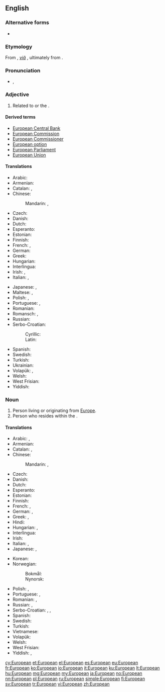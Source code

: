 ==English==

{{wikipedia}}

===Alternative forms===
* {{l|en|Europæan}} {{qualifier|archaic}}

===Etymology===
From {{etyl|fr|en}} {{term|Européen|lang=fr}}, ''[[viâ]]'' {{etyl|la|en}} {{term|europaeus||lang=la}}, ultimately from {{etyl|grc|en}} {{term|sc=polytonic|Ευρωπαίος||tr=Europaios|European|lang=grc}}.

===Pronunciation===
* {{IPA|/ˌjʊəɹ.əˈpiː.ən/}}, {{X-SAMPA|/%jU@r.@"pi:.@n/}}

===Adjective===
{{en-adj}}

# Related to {{l|en|Europe}} or the {{l|en|European Union}}.

====Derived terms====
* [[European Central Bank]]
* [[European Commission]]
* [[European Commissioner]]
* [[European option]]
* [[European Parliament]]
* [[European Union]]

====Translations====
{{trans-top|related to Europe or the European Union}}
* Arabic: {{t-|ar|أوروبي|tr='uruubiy|sc=Arab}}
* Armenian: {{t-|hy|եվրոպական|tr=evropakan|sc=Armn}}
* Catalan: {{t+|ca|europeu|m}}, {{t-|ca|europea|f}}
* Chinese:
*: Mandarin: {{t-|cmn|歐洲|alt=歐洲的|sc=Hani}},  {{t-|cmn|欧洲|alt=欧洲的|tr=Ōuzhōu-de|sc=Hani}}
* Czech: {{t+|cs|evropský|m}}
* Danish: {{t-|da|europæisk}}
* Dutch: {{t+|nl|Europees}}
* Esperanto: {{t-|eo|eŭropa}}
* Estonian: {{t-|et|euroopa}}
* Finnish: {{t+|fi|eurooppalainen}}
* French: {{t+|fr|européen|m}}, {{t+|fr|européenne|f}}
* German: {{t+|de|europäisch}}
* Greek: {{t+|el|ευρωπαϊκός|m|tr=evropaïkós|sc=Grek}}
* Hungarian: {{t+|hu|európai}}
* Interlingua: {{t-|ia|europee}}
* Irish: {{t-|ga|Eorpach}}, {{t-|ga|Eorpa|alt=na hEorpa}}
* Italian: {{t+|it|europeo|m}}, {{t+|it|europea|f}}
{{trans-mid}}
* Japanese: {{t+|ja|ヨーロッパ|alt=ヨーロッパの|tr=Yōroppa no}}, {{t+|ja|欧州|alt=欧州の|tr=Ōshū no}}
* Maltese: {{t-|mt|ewropew|m}}, {{t-|mt|ewropea|f}}
* Polish: {{t+|pl|europejski|m}}, {{t-|pl|europejska|f}}
* Portuguese: {{t+|pt|europeu|m}}, {{t+|pt|europeia|f}}
* Romanian: {{t-|ro|european}}
* Romansch: {{t-|rm|europeic|m}}, {{t-|rm|europeica|f}}
* Russian: {{t+|ru|европейский|tr=jevropéjskij|sc=Cyrl}}
* Serbo-Croatian:
*: Cyrillic: {{t-|sh|еуропски|alt=ѐуропскӣ|sc=Cyrl}}
*: Latin: {{t-|sh|europski|alt=èuropskī}}
* Spanish: {{t+|es|europeo}}
* Swedish: {{t+|sv|europeisk}}
* Turkish: {{t+|tr|Avrupalı}}
* Ukrainian: {{t+|uk|європейський|tr=jevropéjs'kyj|sc=Cyrl}}
* Volapük: {{t|vo|Yuropik}}, {{t|vo|Yuropanik}} {{qualifier|related to a person}}
* Welsh: {{t+|cy|Ewropeaidd}}
* West Frisian: {{t-|fy|Europeesk}}
* Yiddish: {{t-|yi|אייראָפּעיש|tr=eyropeyish|sc=Hebr}}
{{trans-bottom}}

===Noun===
{{en-noun}}

# Person living or originating from [[Europe]].
# Person who resides within the {{l|en|European Union}}.

====Translations====
{{trans-top|person}}
* Arabic: {{t-|ar|أوروبي|m|tr='uruubiy|sc=Arab}},  {{t-|ar|أوروبية|f|tr='urubíyya|sc=Arab}}
* Armenian: {{t-|hy|եվրոպացի|tr=evropac'i|sc=Armn}}
* Catalan: {{t+|ca|europeu|m}}, {{t-|ca|europea|f}}
* Chinese:
*: Mandarin: {{t|cmn|歐洲人|sc=Hani}},  {{t|cmn|欧洲人|tr=Ōuzhōu-rén|sc=Hani}}
* Czech: {{t+|cs|Evropan|m}}
* Danish: {{t-|da|europæer|c}}
* Dutch: {{t+|nl|Europeaan}}
* Esperanto: {{t-|eo|eŭropano}}
* Estonian: {{t+|et|eurooplane}}
* Finnish: {{t+|fi|eurooppalainen}}
* French: {{t+|fr|Européen|m}}, {{t+|fr|Européenne|f}}
* German: {{t+|de|Europäer|m}}, {{t+|de|Europäerin|f}}
* Greek: {{t+|el|Ευρωπαίος|m|tr=Evropaíos|sc=Grek}}, {{t+|el|Ευρωπαία|f|tr=Evropaía|sc=Grek}}
* Hindi: {{t-|hi|युरोपियन|tr=yuropiyan|sc=Deva}}
* Hungarian: {{t+|hu|európai}}, {{t-|hu|européer}}
* Interlingua: {{t-|ia|europeo}}
* Irish: {{t-|ga|Eorpach|m}}
* Italian: {{t+|it|europeo|m}}, {{t+|it|europea|f}}
* Japanese: {{t-|ja|ヨーロッパ人|tr=Yōroppa-jin}},  {{t-|ja|欧州人|tr=おうしゅうじん, Ōshū-jin}}
{{trans-mid}}
* Korean: {{t-|ko|유럽 사람|tr=Yureop saram|sc=Hang}}
* Norwegian: 
*: Bokmål: {{t+|nb|europeer|m}}
*: Nynorsk: {{t+|nn|europear|m}}
* Polish: {{t+|pl|Europejczyk|m}}, {{t+|pl|Europejka|f}}
* Portuguese: {{t+|pt|europeu|m}}, {{t+|pt|europeia|f}}
* Romanian: {{t-|ro|european|m}}, {{t-|ro|europeană|f}}
* Russian: {{t+|ru|европеец|m|tr=jevropéjec|sc=Cyrl}}, {{t+|ru|европейка|f|tr=jevropéjka|sc=Cyrl}}
* Serbo-Croatian: {{t-|sh|Europljanin|m|alt=Európljanin}}, {{t-|sh|Europljanka|f|alt=Európljānka}}, {{t-|sh|Europejac|m|alt=Européjac}}
* Spanish: {{t+|es|europeo}}
* Swedish: {{t+|sv|europé|c}}
* Turkish: {{t+|tr|Avrupalı}}
* Vietnamese: {{t-|vi|người Châu Âu}}
* Volapük: {{t|vo|Yuropan}}
* Welsh: {{t-|cy|Ewropead}}
* West Frisian: {{t-|fy|Europeaan}}
* Yiddish: {{t-|yi|אייראָפּעער|m|tr=eyropeyer|sc=Hebr}}, {{t-|yi|אייראָפּעערין|f|tr=eyropeyerin|sc=Hebr}}
{{trans-bottom}}

[[cy:European]]
[[et:European]]
[[el:European]]
[[es:European]]
[[eu:European]]
[[fr:European]]
[[ko:European]]
[[io:European]]
[[it:European]]
[[ku:European]]
[[lt:European]]
[[hu:European]]
[[mg:European]]
[[my:European]]
[[ja:European]]
[[no:European]]
[[nn:European]]
[[pl:European]]
[[ru:European]]
[[simple:European]]
[[fi:European]]
[[sv:European]]
[[tr:European]]
[[vi:European]]
[[zh:European]]